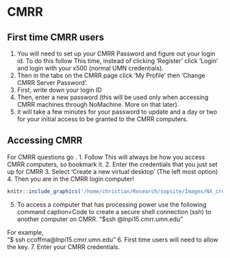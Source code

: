 # CMRR  
## First time CMRR users  
1. You will need to set up your CMRR Password and figure out your login id. To do this follow \href{https://www.cmrr.umn.edu/access/}{this link.} This time, instead of clicking 'Register' click 'Login' and login with your x500 (normal UMN credentials).
2. Then in the tabs on the CMRR page click 'My Profile' then 'Change CMRR Server Password'.
3. First, write down your login ID
4.  Then, enter a new password (this will be used only when accessing CMRR machines through NoMachine. More on that later).
5. it will take a few minutes for your password to update and a day or two for your initial access to be granted to the CMRR computers.

## Accessing CMRR  
For CMRR questions go \href{https://www.cmrr.umn.edu/computeruser/}{here}.
1. Follow \href{https://login1.cmrr.umn.edu/nxwebplayer}{this link.} This will always be how you access CMRR computers, so bookmark it.
2. Enter the credentials that you just set up for CMRR
3. Select 'Create a new virtual desktop' (The left most option)
4. Then you are in the CMRR login computer!
```r
knitr::include_graphics('/home/christian/Research/sopsite/Images/NX_create_VM.png')
```
\caption{Screenshot of NoMachine. Here you should select the left most option to create a new virtual desktop. This image has a penguin because I was running Linux at the time, your's might not necessarily have a penguin on it.}
\label{fig:NX_create_desktop}

5. To access a computer that has processing power use the following command 
caption=Code to create a secure shell connection (ssh) to another computer on CMRR.
"$ssh <CMRRusername>@lnpi15.cmrr.umn.edu"
    
For example,  
"$ ssh ccoffma@lnpi15.cmrr.umn.edu"
6. First time users will need to allow the key.
7. Enter your CMRR credentials.
